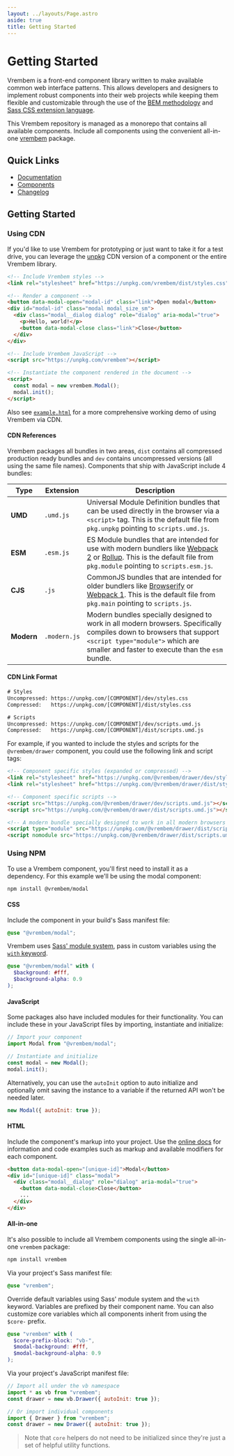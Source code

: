 ```yaml
---
layout: ../layouts/Page.astro
aside: true
title: Getting Started
---
```


# Getting Started

Vrembem is a front-end component library written to make available common web interface patterns. This allows developers and designers to implement robust components into their web projects while keeping them flexible and customizable through the use of the [BEM methodology](https://en.bem.info/methodology/) and [Sass CSS extension language](https://sass-lang.com/).

This Vrembem repository is managed as a monorepo that contains all available components. Include all components using the convenient all-in-one [vrembem](./packages/vrembem#readme) package.

## Quick Links

- [Documentation](https://vrembem.com)
- [Components](./packages/)
- [Changelog](./CHANGELOG.md)

## Getting Started

### Using CDN

If you'd like to use Vrembem for prototyping or just want to take it for a test drive, you can leverage the [unpkg](https://unpkg.com/) CDN version of a component or the entire Vrembem library.

```html
<!-- Include Vrembem styles -->
<link rel="stylesheet" href="https://unpkg.com/vrembem/dist/styles.css">

<!-- Render a component -->
<button data-modal-open="modal-id" class="link">Open modal</button>
<div id="modal-id" class="modal modal_size_sm">
  <div class="modal__dialog dialog" role="dialog" aria-modal="true">
    <p>Hello, world!</p>
    <button data-modal-close class="link">Close</button>
  </div>
</div>

<!-- Include Vrembem JavaScript -->
<script src="https://unpkg.com/vrembem"></script>

<!-- Instantiate the component rendered in the document -->
<script>
  const modal = new vrembem.Modal();
  modal.init();
</script>
```

Also see [`example.html`](./example.html) for a more comprehensive working demo of using Vrembem via CDN.

#### CDN References

Vrembem packages all bundles in two areas, `dist` contains all compressed production ready bundles and `dev` contains uncompressed versions (all using the same file names). Components that ship with JavaScript include 4 bundles:

| Type       | Extension    | Description                                                                                                                                                                                                                     |
| ---------- | ------------ | ------------------------------------------------------------------------------------------------------------------------------------------------------------------------------------------------------------------------------- |
| __UMD__    | `.umd.js`    | Universal Module Definition bundles that can be used directly in the browser via a `<script>` tag. This is the default file from `pkg.unpkg` pointing to `scripts.umd.js`.                                                      |
| __ESM__    | `.esm.js`    | ES Module bundles that are intended for use with modern bundlers like [Webpack 2](https://webpack.js.org/) or [Rollup](http://rollupjs.org/guide/en/). This is the default file from `pkg.module` pointing to `scripts.esm.js`. |
| __CJS__    | `.js`        | CommonJS bundles that are intended for older bundlers like [Browserify](http://browserify.org/) or [Webpack 1](https://webpack.github.io/). This is the default file from `pkg.main` pointing to `scripts.js`.                  |
| __Modern__ | `.modern.js` | Modern bundles specially designed to work in all modern browsers. Specifically compiles down to browsers that support `<script type="module">` which are smaller and faster to execute than the `esm` bundle.                   |

#### CDN Link Format

```html
# Styles
Uncompressed: https://unpkg.com/[COMPONENT]/dev/styles.css
Compressed:   https://unpkg.com/[COMPONENT]/dist/styles.css

# Scripts
Uncompressed: https://unpkg.com/[COMPONENT]/dev/scripts.umd.js
Compressed:   https://unpkg.com/[COMPONENT]/dist/scripts.umd.js
```

For example, if you wanted to include the styles and scripts for the `@vrembem/drawer` component, you could use the following link and script tags:

```html
<!-- Component specific styles (expanded or compressed) -->
<link rel="stylesheet" href="https://unpkg.com/@vrembem/drawer/dev/styles.css">
<link rel="stylesheet" href="https://unpkg.com/@vrembem/drawer/dist/styles.css">

<!-- Component specific scripts -->
<script src="https://unpkg.com/@vrembem/drawer/dev/scripts.umd.js"></script>
<script src="https://unpkg.com/@vrembem/drawer/dist/scripts.umd.js"></script>

<!-- A modern bundle specially designed to work in all modern browsers with UMD fallback -->
<script type="module" src="https://unpkg.com/@vrembem/drawer/dist/scripts.modern.js"></script>
<script nomodule src="https://unpkg.com/@vrembem/drawer/dist/scripts.umd.js"></script>
```

### Using NPM

To use a Vrembem component, you'll first need to install it as a dependency. For this example we'll be using the modal component:

```sh
npm install @vrembem/modal
```

#### CSS

Include the component in your build's Sass manifest file:

```scss
@use "@vrembem/modal";
```

Vrembem uses [Sass' module system](https://sass-lang.com/blog/the-module-system-is-launched), pass in custom variables using the [`with` keyword](https://sass-lang.com/documentation/at-rules/use#configuration).

```scss
@use "@vrembem/modal" with (
  $background: #fff,
  $background-alpha: 0.9
);
```

#### JavaScript

Some packages also have included modules for their functionality. You can include these in your JavaScript files by importing, instantiate and initialize:

```js
// Import your component
import Modal from "@vrembem/modal";

// Instantiate and initialize
const modal = new Modal();
modal.init();
```

Alternatively, you can use the `autoInit` option to auto initialize and optionally omit saving the instance to a variable if the returned API won't be needed later.

```js
new Modal({ autoInit: true });
```

#### HTML

Include the component's markup into your project. Use the [online docs](https://vrembem.com) for information and code examples such as markup and available modifiers for each component.

```html
<button data-modal-open="[unique-id]">Modal</button>
<div id="[unique-id]" class="modal">
  <div class="modal__dialog" role="dialog" aria-modal="true">
    <button data-modal-close>Close</button>
    ...
  </div>
</div>
```

#### All-in-one

It's also possible to include all Vrembem components using the single all-in-one `vrembem` package:

```sh
npm install vrembem
```

Via your project's Sass manifest file:

```scss
@use "vrembem";
```

Override default variables using Sass' module system and the `with` keyword. Variables are prefixed by their component name. You can also customize core variables which all components inherit from using the `$core-` prefix.

```scss
@use "vrembem" with (
  $core-prefix-block: "vb-",
  $modal-background: #fff,
  $modal-background-alpha: 0.9
);
```

Via your project's JavaScript manifest file:

```js
// Import all under the vb namespace
import * as vb from "vrembem";
const drawer = new vb.Drawer({ autoInit: true });

// Or import individual components
import { Drawer } from "vrembem";
const drawer = new Drawer({ autoInit: true });
```

> Note that `core` helpers do not need to be initialized since they're just a set of helpful utility functions.

